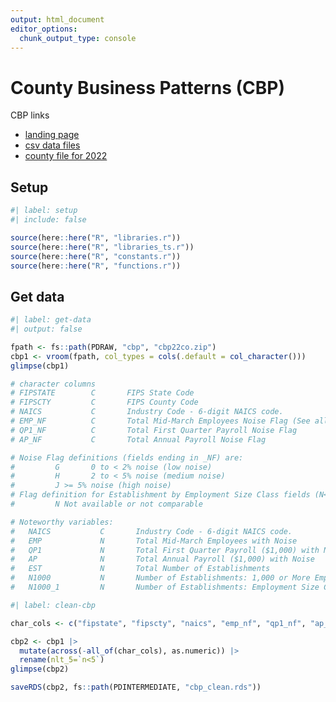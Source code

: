 ```yaml
---
output: html_document
editor_options: 
  chunk_output_type: console
---
```


# County Business Patterns (CBP)

CBP links

-   [landing page](https://www.census.gov/programs-surveys/cbp.html)
-   [csv data files](https://www.census.gov/data/datasets/2022/econ/cbp/2022-cbp.html)
-   [county file for 2022](https://www2.census.gov/programs-surveys/cbp/datasets/2022/cbp22co.zip)


## Setup

```r
#| label: setup
#| include: false

source(here::here("R", "libraries.r"))
source(here::here("R", "libraries_ts.r"))
source(here::here("R", "constants.r"))
source(here::here("R", "functions.r"))

```

## Get data

```r
#| label: get-data
#| output: false

fpath <- fs::path(PDRAW, "cbp", "cbp22co.zip")
cbp1 <- vroom(fpath, col_types = cols(.default = col_character()))
glimpse(cbp1)

# character columns
# FIPSTATE        C       FIPS State Code
# FIPSCTY         C       FIPS County Code
# NAICS           C       Industry Code - 6-digit NAICS code.
# EMP_NF          C       Total Mid-March Employees Noise Flag (See all Noise Flag definitions at the end of this record layout)
# QP1_NF          C       Total First Quarter Payroll Noise Flag
# AP_NF           C       Total Annual Payroll Noise Flag

# Noise Flag definitions (fields ending in _NF) are:
#         G       0 to < 2% noise (low noise)
#         H       2 to < 5% noise (medium noise)
#         J	>= 5% noise (high noise)
# Flag definition for Establishment by Employment Size Class fields (N<5, N5_9, etc.):
#         N	Not available or not comparable

# Noteworthy variables:
#   NAICS           C       Industry Code - 6-digit NAICS code.
#   EMP             N       Total Mid-March Employees with Noise
#   QP1             N       Total First Quarter Payroll ($1,000) with Noise
#   AP              N       Total Annual Payroll ($1,000) with Noise
#   EST             N       Total Number of Establishments
#   N1000           N       Number of Establishments: 1,000 or More Employee Size Class
#   N1000_1         N       Number of Establishments: Employment Size Class: 1,000-1,499 Employees

```

```r
#| label: clean-cbp

char_cols <- c("fipstate", "fipscty", "naics", "emp_nf", "qp1_nf", "ap_nf")

cbp2 <- cbp1 |> 
  mutate(across(-all_of(char_cols), as.numeric)) |> 
  rename(nlt_5=`n<5`)
glimpse(cbp2)

saveRDS(cbp2, fs::path(PDINTERMEDIATE, "cbp_clean.rds"))


```

